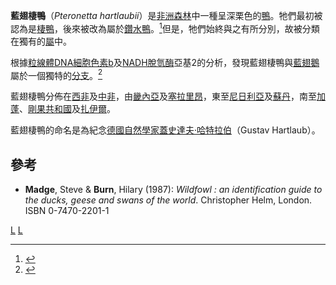 {{Speciesbox
| taxon = Pteronetta hartlaubii
| authority = ([[卡辛|Cassin]], 1859)
| image = Afreend.PNG
| status = LC
| status_ref = <ref>{{IUCN2006|assessors='''BirdLife International'''|year=2005|id=41205|title=Pteronetta hartlaubii|downloaded=11 May 2006}}</ref>
| parent_authority = [[Tommaso_Salvadori|Salvadori]], 1895
}}

'''藍翅棲鴨'''（''Pteronetta hartlaubii''）是[[非洲|非洲]][[森林|森林]]中一種呈深栗色的[[鴨|鴨]]。牠們最初被認為是[[棲鴨|棲鴨]]，後來被改為屬於[[鑽水鴨|鑽水鴨]]。<ref>{{Harvnb|Madge|Burn|1987|p=185}}</ref>但是，牠們始終與之有所分別，故被分類在獨有的[[屬|屬]]中。

根據[[粒線體DNA|粒線體DNA]][[細胞色素b|細胞色素b]]及[[NADH脫氫酶|NADH脫氫酶]]亞基2的分析，發現藍翅棲鴨與[[藍翅鵝|藍翅鵝]]屬於一個獨特的[[分支|分支]]。<ref>{{cite journal en|last=Johnson|first=Kevin P.|coauthors=Sorenson, Michael D.|year=1999|title=Phylogeny and biogeography of dabbling ducks (genus Anas): a comparison of molecular and morphological evidence|journal=Auk|volume=116|issue=3|pages=792-805|url=http://elibrary.unm.edu/sora/Auk/v116n03/p0792-p0805.pdf|author=|access-date=2009-04-18|archive-url=https://web.archive.org/web/20070205191239/http://elibrary.unm.edu/sora/Auk/v116n03/p0792-p0805.pdf|archive-date=2007-02-05|dead-url=yes}}</ref>

藍翅棲鴨分佈在[[西非|西非]]及[[中部非洲|中非]]，由[[畿內亞|畿內亞]]及[[塞拉里昂|塞拉里昂]]，東至[[尼日利亞|尼日利亞]]及[[蘇丹|蘇丹]]，南至[[加蓬|加蓬]]、[[剛果共和國|剛果共和國]]及[[扎伊爾|扎伊爾]]。

藍翅棲鴨的命名是為紀念[[德國|德國]][[自然學|自然學家]][[蓋史達夫·哈特拉伯|蓋史達夫·哈特拉伯]]（Gustav Hartlaub）。

== 參考 ==
{{reflist}}
* '''Madge''', Steve & '''Burn''', Hilary (1987): ''Wildfowl : an identification guide to the ducks, geese and swans of the world''. Christopher Helm, London. ISBN 0-7470-2201-1
{{雁形目|A2.}}
{{taxonbar}}

[[Category:鸭科|L]]
[[Category:_1859年描述的鸟类|L]]